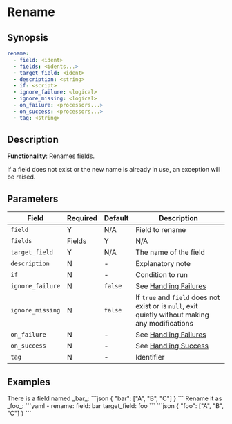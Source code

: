 # Rename

## Synopsis

```yaml {2-4}
rename:
  - field: <ident>
  - fields: <idents...>
  - target_field: <ident>
  - description: <string>
  - if: <script>
  - ignore_failure: <logical>
  - ignore_missing: <logical>
  - on_failure: <processors...>
  - on_success: <processors...>
  - tag: <string>
```

## Description

**Functionality**: Renames fields.

If a field does not exist or the new name is already in use, an exception will be raised.

## Parameters

|Field|Required|Default|Description|
|---|---|---|---|
|`field`|Y|N/A|Field to rename|
|`fields`|Fields|Y|N/A|The list of fields to rename|
|`target_field`|Y|N/A|The name of the field|
|`description`|N|-|Explanatory note|
|`if`|N|-|Condition to run|
|`ignore_failure`|N|`false`|See [Handling Failures](../handling-failures.mdx)|
|`ignore_missing`|N|`false`|If `true` and `field` does not exist or is `null`, exit quietly without making any modifications|
|`on_failure`|N|-|See [Handling Failures](../handling-failures.mdx)|
|`on_success`|N|-|See [Handling Success](../handling-success.mdx)|
|`tag`|N|-|Identifier|

## Examples

<ExampleGrid>
  <CommentCol>
    There is a field named _bar_:
  </CommentCol>
  <CodeCol>
  ```json
  {
    "bar": ["A", "B", "C"]
  }
  ```
  </CodeCol>

  <CommentCol>
    Rename it as _foo_:
  </CommentCol>
  <CodeCol>
    ```yaml
    - rename:
      field: bar
      target_field: foo
    ```
    ```json
    {
      "foo": ["A", "B", "C"]
    }
    ```
  </CodeCol>
</ExampleGrid>
